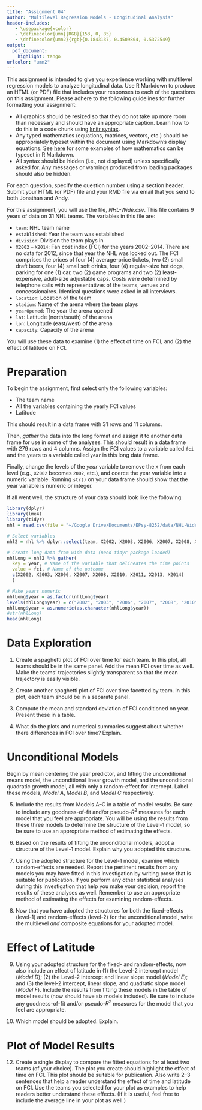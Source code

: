 ```yaml
---
title: "Assignment 04"
author: "Multilevel Regression Models - Longitudinal Analysis"
header-includes:
   - \usepackage{xcolor}
   - \definecolor{umn}{RGB}{153, 0, 85}
   - \definecolor{umn2}{rgb}{0.1843137, 0.4509804, 0.5372549}
output: 
  pdf_document:
    highlight: tango
urlcolor: "umn2"
---
```


This assignment is intended to give you experience working with multilevel regression models to analyze longitudinal data.  Use R Markdown to produce an HTML (or PDF) file that includes your responses to each of the questions on this assignment. Please adhere to the following guidelines for further formatting your assignment: 

- All graphics should be resized so that they do not take up more room than necessary and should have an appropriate caption. Learn how to do this in a code chunk using [knitr syntax](http://yihui.name/knitr/).
- Any typed mathematics (equations, matrices, vectors, etc.) should be appropriately typeset within the document using Markdown's display equations. See [here](http://www.calvin.edu/~rpruim/courses/m343/F12/RStudio/LatexExamples.html) for some examples of how mathematics can be typeset in R Markdown.
- All syntax should be hidden (i.e., not displayed) unless specifically asked for. Any messages or warnings produced from loading packages should also be hidden.

For each question, specify the question number using a section header. Submit your HTML (or PDF) file and your RMD file via email that you send to both Jonathan and Andy.


\rule{0.5\linewidth}{\linethickness}

For this assignment, you will use the file, *NHL-Wide.csv*. This file contains 9 years of data on 31 NHL teams. The variables in this file are:

- `team`: NHL team name
- `established`: Year the team was established 
- `division`: Division the team plays in
- `X2002` -- `X2014`: Fan cost index (FCI) for the years 2002--2014. There are no data for 2012, since that year the NHL was locked out. The FCI comprises the prices of four (4) average-price tickets, two (2) small draft beers, four (4) small soft drinks, four (4) regular-size hot dogs, parking for one (1) car, two (2) game programs and two (2) least-expensive, adult-size adjustable caps. Costs were determined by telephone calls with representatives of the teams, venues and  concessionaires. Identical questions were asked in all interviews. 
- `location`: Location of the team
- `stadium`: Name of the arena where the team plays
- `yearOpened`: The year the arena opened
- `lat`: Latitude (north/south) of the arena
- `lon`: Longitude (east/west) of the arena
- `capacity`: Capacity of the arena

You will use these data to examine (1) the effect of time on FCI, and (2) the effect of latitude on FCI.

# Preparation

To begin the assignment, first select only the following variables:

- The team name
- All the variables containing the yearly FCI values
- Latitude

This should result in a data frame with 31 rows and 11 columns. 

Then, *gather* the data into the long format and assign it to another data frame for use in some of the analyses. This should result in a data frame with 279 rows and 4 columns. Assign the FCI values to a variable called `fci` and the years to a variable called `year` in this long data frame.

Finally, change the levels of the *year* variable to remove the `X` from each level (e.g., `X2002` becomes `2002`, etc.), and coerce the year variable into a numeric variable. Running `str()` on your data frame should show that the year variable is numeric or integer.

\pagebreak

If all went well, the structure of your data should look like the following:

```r
library(dplyr)
library(lme4)
library(tidyr)
nhl = read.csv(file = "~/Google Drive/Documents/EPsy-8252/data/NHL-Wide.csv")

# Select variables
nhl2 = nhl %>% dplyr::select(team, X2002, X2003, X2006, X2007, X2008, X2010, X2011, X2013, X2014, lat)

# Create long data from wide data (need tidyr package loaded)
nhlLong = nhl2 %>% gather(
  key = year, # Name of the variable that delineates the time points
  value = fci, # Name of the outcome
  c(X2002, X2003, X2006, X2007, X2008, X2010, X2011, X2013, X2014)
  )

# Make years numeric
nhlLong$year = as.factor(nhlLong$year)
levels(nhlLong$year) = c("2002", "2003", "2006", "2007", "2008", "2010", "2011", "2013", "2014")
nhlLong$year = as.numeric(as.character(nhlLong$year))
#str(nhlLong)
head(nhlLong)
```

# Data Exploration

1. Create a spaghetti plot of FCI over time for each team. In this plot, all teams should be in the same panel. Add the mean FCI over time as well. Make the teams' trajectories slightly transparent so that the mean trajectory is easily visible.

2. Create another spaghetti plot of FCI over time facetted by team. In this plot, each team should be in a separate panel.

3. Compute the mean and standard deviation of FCI conditioned on year. Present these in a table.

4. What do the plots and numerical summaries suggest about whether there differences in FCI over time? Explain.


# Unconditional Models

Begin by mean centering the year predictor, and fitting the unconditional means model, the unconditional linear growth model, and the unconditional quadratic growth model, all with only a random-effect for intercept. Label these models, *Model A*, *Model B*, and *Model C* respectively. 

5. Include the results from Models A--C in a table of model results. Be sure to include any goodness-of-fit and/or pseudo-$R^2$ measures for each model that you feel are appropriate. You will be using the results from these three models to determine the structure of the Level-1 model, so be sure to use an appropriate method of estimating the effects.  

6. Based on the results of fitting the unconditional models, adopt a structure of the Level-1 model. Explain why you adopted this structure.

7. Using the  adopted structure for the Level-1 model, examine which random-effects are needed. Report the pertinent results from any models you may have fitted in this investigation by writing prose that is suitable for publication. If you perform any other statistical analyses during this investigation that help you make your decision, report the results of these analyses as well. Remember to use an appropriate method of estimating the effects for examining random-effects.

8. Now that you have adopted the structures for both the fixed-effects (level-1) and random-effects (level-2) for the unconditional model, write the multilevel *and* composite equations for your adopted model. 

\pagebreak

# Effect of Latitude

9. Using your adopted structure for the fixed- and random-effects, now also include an effect of latitude in (1) the Level-2 intercept model (*Model D*); (2) the Level-2 intercept and linear slope model (*Model E*); and (3) the level-2 intercept, linear slope, and quadratic slope model (*Model F*). Include the results from fitting these models in the table of model results (now should have six models included). Be sure to include any goodness-of-fit and/or pseudo-$R^2$ measures for the model that you feel are appropriate. 

10. Which model should be adopted. Explain.


# Plot of Model Results

12. Create a single display to compare the fitted equations for at least two teams (of your choice). The plot you create should highlight the effect of time on FCI. This plot should be suitable for publication. Also write 2--3 sentences that help a reader understand the effect of time and latitude on FCI. Use the teams you selected for your plot as examples to help readers better understand these effects. (If it is useful, feel free to include the average line in your plot as well.)


